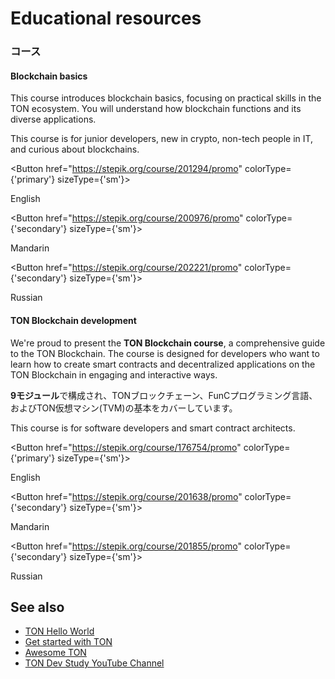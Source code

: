 

# Educational resources

### コース

#### Blockchain basics

This course introduces blockchain basics, focusing on practical skills in the TON ecosystem. You will understand how blockchain functions and its diverse applications.

This course is for junior developers, new in crypto, non-tech people in IT, and curious about blockchains.

<Button href="https://stepik.org/course/201294/promo" 
        colorType={'primary'} sizeType={'sm'}>

English

</Button>

<Button href="https://stepik.org/course/200976/promo" 
        colorType={'secondary'} sizeType={'sm'}>

Mandarin

</Button>

<Button href="https://stepik.org/course/202221/promo" 
        colorType={'secondary'} sizeType={'sm'}>

Russian

</Button>

#### TON Blockchain development

We're proud to present the **TON Blockchain course**, a comprehensive guide to the TON Blockchain. The course is designed for developers who want to learn how to create smart contracts and decentralized applications on the TON Blockchain in engaging and interactive ways.

**9モジュール**で構成され、TONブロックチェーン、FunCプログラミング言語、およびTON仮想マシン(TVM)の基本をカバーしています。

This course is for software developers and  smart contract architects.

<Button href="https://stepik.org/course/176754/promo" 
        colorType={'primary'} sizeType={'sm'}>

English

</Button>

<Button href="https://stepik.org/course/201638/promo" 
        colorType={'secondary'} sizeType={'sm'}>

Mandarin

</Button>

<Button href="https://stepik.org/course/201855/promo" 
        colorType={'secondary'} sizeType={'sm'}>

Russian

</Button>

## See also

- [TON Hello World](https://helloworld.tonstudio.io/01-wallet/)
- [Get started with TON](/v3/guidelines/get-started-with-ton/)
- [Awesome TON](https://github.com/ton-community/awesome-ton)
- [TON Dev Study YouTube Channel](https://www.youtube.com/@TONDevStudy)

<Feedback />
